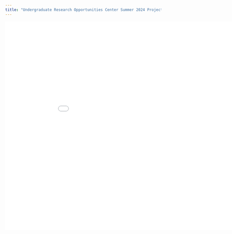```yaml
---
title: "Undergraduate Research Opportunities Center Summer 2024 Project"
---
```


![](images/Copy of Copy of UROC Poster Presentation-02.pdf){width="9.81in" height="7in"}
